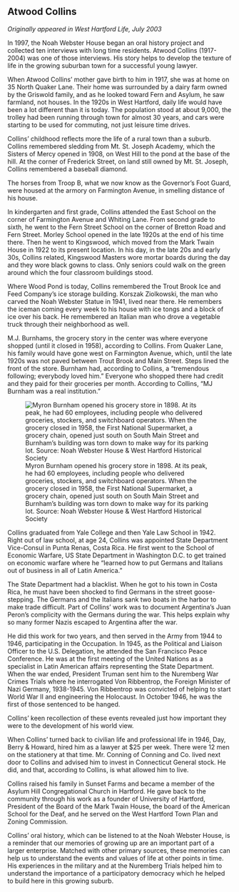 ## Atwood Collins {-}

*Originally appeared in West Hartford Life, July 2003*

In 1997, the Noah Webster House began an oral history project and collected ten interviews with long time residents. Atwood Collins (1917-2004) was one of those interviews. His story helps to develop the texture of life in the growing suburban town for a successful young lawyer.

When Atwood Collins’ mother gave birth to him in 1917, she was at home on 35 North Quaker Lane. Their home was surrounded by a dairy farm owned by the Griswold family, and as he looked toward Fern and Asylum, he saw farmland, not houses. In the 1920s in West Hartford, daily life would have been a lot different than it is today. The population stood at about 9,000, the trolley had been running through town for almost 30 years, and cars were starting to be used for commuting, not just leisure time drives.

Collins’ childhood reflects more the life of a rural town than a suburb. Collins remembered sledding from Mt. St. Joseph Academy, which the Sisters of Mercy opened in 1908, on West Hill to the pond at the base of the hill. At the corner of Frederick Street, on land still owned by Mt. St. Joseph, Collins remembered a baseball diamond.

The horses from Troop B, what we now know as the Governor's Foot Guard, were housed at the armory on Farmington Avenue, in smelling distance of his house.

In kindergarten and first grade, Collins attended the East School on the corner of Farmington Avenue and Whiting Lane. From second grade to sixth, he went to the Fern Street School on the corner of Bretton Road and Fern Street. Morley School opened in the late 1920s at the end of his time there. Then he went to Kingswood, which moved from the Mark Twain House in 1922 to its present location. In his day, in the late 20s and early 30s, Collins related, Kingswood Masters wore mortar boards during the day and they wore black gowns to class. Only seniors could walk on the green around which the four classroom buildings stood.

Where Wood Pond is today, Collins remembered the Trout Brook Ice and Feed Company’s ice storage building. Korszak Ziolkowski, the man who carved the Noah Webster Statue in 1941, lived near there. He remembers the iceman coming every week to his house with ice tongs and a block of ice over his back. He remembered an Italian man who drove a vegetable truck through their neighborhood as well.

M.J. Burnhams, the grocery story in the center was where everyone shopped (until it closed in 1958), according to Collins. From Quaker Lane, his family would have gone west on Farmington Avenue, which, until the late 1920s was not paved between Trout Brook and Main Street. Steps lined the front of the store. Burnham had, according to Collins, a “tremendous following; everybody loved him.” Everyone who shopped there had credit and they paid for their groceries per month. According to Collins, “MJ Burnham was a real institution.”

![Myron Burnham opened his grocery store in 1898. At its peak, he had 60 employees, including people who delivered groceries, stockers, and switchboard operators. When the grocery closed in 1958, the First National Supermarket, a grocery chain, opened just south on South Main Street and Burnham’s building was torn down to make way for its parking lot. Source: Noah Webster House & West Hartford Historical Society](images/07-collins-burhnam.jpg)

Collins graduated from Yale College and then Yale Law School in 1942. Right out of law school, at age 24, Collins was appointed State Department Vice-Consul in Punta Renas, Costa Rica. He first went to the School of Economic Warfare, US State Department in Washington D.C. to get trained on economic warfare where he “learned how to put Germans and Italians out of business in all of Latin America.”

The State Department had a blacklist. When he got to his town in Costa Rica, he must have been shocked to find Germans in the street goose-stepping. The Germans and the Italians sank two boats in the harbor to make trade difficult. Part of Collins’ work was to document Argentina’s Juan Peron’s complicity with the Germans during the war. This helps explain why so many former Nazis escaped to Argentina after the war.

He did this work for two years, and then served in the Army from 1944 to 1946, participating in the Occupation. In 1945, as the Political and Liaison Officer to the U.S. Delegation, he attended the San Francisco Peace Conference. He was at the first meeting of the United Nations as a specialist in Latin American affairs representing the State Department. When the war ended, President Truman sent him to the Nuremberg War Crimes Trials where he interrogated Von Ribbentrop, the Foreign Minister of Nazi Germany, 1938-1945. Von Ribbentrop was convicted of helping to start World War II and engineering the Holocaust. In October 1946, he was the first of those sentenced to be hanged.

Collins’ keen recollection of these events revealed just how important they were to the development of his world view.

When Collins’ turned back to civilian life and professional life in 1946, Day, Berry & Howard, hired him as a lawyer at $25 per week. There were 12 men on the stationery at that time. Mr. Conning of Conning and Co. lived next door to Collins and advised him to invest in Connecticut General stock. He did, and that, according to Collins, is what allowed him to live.

Collins raised his family in Sunset Farms and became a member of the Asylum Hill Congregational Church in Hartford. He gave back to the community through his work as a founder of University of Hartford, President of the Board of the Mark Twain House, the board of the American School for the Deaf, and he served on the West Hartford Town Plan and Zoning Commission.

Collins’ oral history, which can be listened to at the Noah Webster House, is a reminder that our memories of growing up are an important part of a larger enterprise. Matched with other primary sources, these memories can help us to understand the events and values of life at other points in time. His experiences in the military and at the Nuremberg Trials helped him to understand the importance of a participatory democracy which he helped to build here in this growing suburb.
